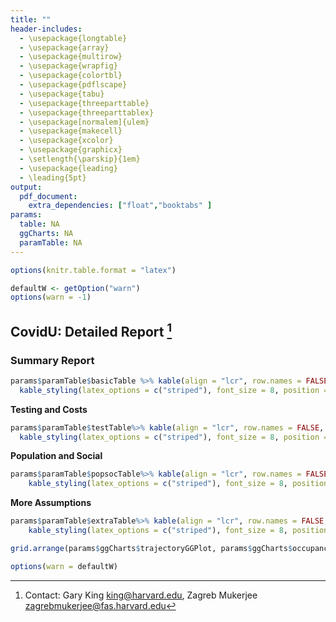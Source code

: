 ```yaml
---
title: ""
header-includes:
  - \usepackage{longtable}
  - \usepackage{array}
  - \usepackage{multirow}
  - \usepackage{wrapfig}
  - \usepackage{colortbl}
  - \usepackage{pdflscape}
  - \usepackage{tabu}
  - \usepackage{threeparttable}
  - \usepackage{threeparttablex}
  - \usepackage[normalem]{ulem}
  - \usepackage{makecell}
  - \usepackage{xcolor}
  - \usepackage{graphicx}
  - \setlength{\parskip}{1em}
  - \usepackage{leading}
  - \leading{5pt}
output:
  pdf_document: 
    extra_dependencies: ["float","booktabs" ]
params:
  table: NA
  ggCharts: NA
  paramTable: NA
---
```


```r

options(knitr.table.format = "latex")

defaultW <- getOption("warn") 
options(warn = -1)


```

## CovidU: Detailed Report ^[Contact: Gary King <king@harvard.edu>, Zagreb Mukerjee <zagrebmukerjee@fas.harvard.edu>] 

### Summary Report

```r
  
params$paramTable$basicTable %>% kable(align = "lcr", row.names = FALSE, col.names = NULL, booktabs = TRUE, format = "latex") %>%
  kable_styling(latex_options = c("striped"), font_size = 8, position = "center")
```
**Testing and Costs**
```r
params$paramTable$testTable%>% kable(align = "lcr", row.names = FALSE, col.names = NULL, booktabs = TRUE, format = "latex") %>%
  kable_styling(latex_options = c("striped"), font_size = 8, position = "center")

```
**Population and Social**
```r
  
params$paramTable$popsocTable%>% kable(align = "lcr", row.names = FALSE, col.names = NULL, booktabs = TRUE, format = "latex") %>%
    kable_styling(latex_options = c("striped"), font_size = 8, position = "center")


```
**More Assumptions**
```r
  
params$paramTable$extraTable%>% kable(align = "lcr", row.names = FALSE, col.names = NULL, booktabs = TRUE, format = "latex") %>%
    kable_styling(latex_options = c("striped"), font_size = 8, position = "center")


```
  

```r
grid.arrange(params$ggCharts$trajectoryGGPlot, params$ggCharts$occupancyGGPlot, ncol = 2)
```



```r

options(warn = defaultW)

```